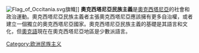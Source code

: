 {{NoteTA|1=zh-cn:奥克西坦;zh-tw:奧克西塔尼亞}}
{{Unreferenced|time=2020-07-23T07:22:53+00:00}}
[[File:Flag_of_Occitania.svg|thumb]]旗幟]]
'''奧克西塔尼亞民族主義'''是[[奧克西塔尼亞|奧克西塔尼亞]]的社會和政治運動。奧克西塔尼亞民族主義者主張奧克西塔尼亞應該擁有更多自治權，或者建立一個獨立的奧克西塔尼亞國家。奧克西塔尼亞民族主義的基礎是其語言和文化，但[[奧克語|奧克語]]現在在奧克西塔尼亞地區是少數派語言。

{{Stateless nationalism in Europe}}

[[Category:欧洲民族主义|Category:欧洲民族主义]]